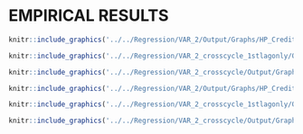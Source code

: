 # EMPIRICAL RESULTS

```{=latex}

		In this following section, I will apply the unobserved components model to data from 2 countries: US and UK.
		
Choosing priors from an estimated VAR(2) regression on HP filtered cycle and trend series. The following likelihood function weights are selected in a manner that they make the decomposed series most stable. 
		
%		
%		\begin{landscape}
%			
%			%Regression table
%			% Please add the following required packages to your document preamble:
%			% \usepackage{booktabs}
%			% \usepackage{multirow}
%			\begin{table}[]
%				\caption {\label{tab:table1} United States regression results} 
%				\rowcolors{2}{gray!10}{white}
%				\begin{tabular}{@{}lSSSSSS@{}}
%					\toprule
%					\multirow{2}{*}{Parameters} & \multicolumn{2}{c}{VAR(2)} & \multicolumn{2}{c}{VAR(2) 1st-cross-lag} & \multicolumn{2}{c}{VAR(2) 2-cross-lags} \\
%					& \multicolumn{1}{l}{Estimate}     & \multicolumn{1}{l}{Std. Error}  & \multicolumn{1}{l}{Estimate}            & \multicolumn{1}{l}{Std. Error}         & \multicolumn{1}{c}{Estimate}            & \multicolumn{1}{c}{Std. Error}        \\ \midrule
%					$\phi^1_{y}$                & 1.521670374  & 0.323602024 & 1.890301193         & 0.036315042        & 1.886592178         & 0.00028419        \\
%					$\phi^2_{y}$                & -0.592177551 & 0.282758652 & -0.773199508        & 0.021652307        & -0.8941981          & 0.003233388       \\
%					$\phi^{x1}_{y}$             &              &             & -0.012689515        & 0.001245419        & 0.04280046          & 0.000520376       \\
%					$\phi^{x2}_{y}$             &              &             &                     &                    & -0.040322766        & 0.000876719       \\
%					$\phi^1_{h}$                & 1.803961772  & 0.039406338 & 1.465513594         & 0.064627659        & 1.864726867         & 0.038659834       \\
%					$\phi^2_{h}$                & -0.820986013 & 0.039263457 & -0.736886204        & 0.047825955        & -0.898033258        & 0.039051475       \\
%					$\phi^{x1}_{h}$             &              &             & 2.576890191         & 1.642027848        & 0.089729346         & 0.11453162        \\
%					$\phi^{x2}_{h}$             &              &             &                     &                    & -0.031982418        & 0.113620129       \\
%					$\sigma_{ny}$               & 0.968115538  & 0.064573932 & 0.975833563         & 0.066722551        & 0.858997834         & 0.055437867       \\
%					$\sigma_{ey}$               & 0.136584746  & 0.073940054 & 0.000413197         & 0.008728546        & 0.030583756         & 0.016664357       \\
%					$\sigma_{nh}$               & 0.964325946  & 0.107167236 & 1.271977495         & 0.127987617        & 1.135553581         & 0.106041662       \\
%					$\sigma_{eh}$               & 0.471089742  & 0.079046967 & 0.296047479         & 0.161613716        & 0.363776038         & 0.077466523       \\
%					$\sigma_{eyeh}$             & -0.999391959 & 0.03023235  & -0.881232755        & 0.311836698        & -1                  & 5.19E-07          \\
%					$\sigma_{nynh}$             & 0.464225409  & 0.094391207 &                     &                    &                     &                   \\
%					Log-likelihood value        & -369.9163016 &             & -384.7973521        &                    & -363.3991125        &                   \\ \bottomrule
%				\end{tabular}
%			\end{table}
%			
%		\end{landscape}
%		
%		\pagebreak
		
		
		\begin{landscape}
			
			%Regression table
			\begin{table}[]
				\begin{threeparttable}
				\caption {\label{tab:table1} United Kingdom regression results}
				%\rowcolors{2}{gray!10}{white} 
				\begin{tabular}{@{}lSSSSSS@{}}
					\toprule
					\multirow{1}{*}{Parameters} & \multicolumn{2}{c}{VAR(2)} & \multicolumn{2}{c}{VAR(2) 1-cross-lag} & \multicolumn{2}{c}{VAR(2) 2-cross-lags} \\
					& \multicolumn{1}{l}{Estimate}     & \multicolumn{1}{l}{Std. Error}  & \multicolumn{1}{l}{Estimate}            & \multicolumn{1}{l}{Std. Error}         & \multicolumn{1}{c}{Estimate}            & \multicolumn{1}{l}{Std. Error}        \\ \midrule
$\phi^1_{y}$ & 1.9724669930757 & 0.0234468079641688 & 1.88197173053092 & 0.000523125515915717 & 1.88953015161501 & 0.000183792455813221 \\[2pt] 

$\phi^2_{y}$ & -0.982683577200677 & 0.0263416186406314 & -0.815982512675866 & 0.00223671725855314 & -0.874307021294592 & 0.00255445094151967 \\[2pt] 

$\phi^{x1}_{y}$ &  &  & -0.023989100791422 & 0.000359092103478258 & 0.175607246015124 & 0.000809713546032516 \\[2pt] 

$\phi^{x2}_{y}$ &  &  &  &  & -0.196405159419335 & 0.00345072911067609 \\[2pt] 

$\phi^1_{h}$ & 1.50478963225312 & 0.101880883082685 & 1.57483174602634 & 0.00564601795054225 & 1.57420604076636 & 0.0642716927922472 \\[2pt] 

$\phi^2_{h}$ & -0.560771136941685 & 0.125238824672495 & -0.709427180268352 & 0.00767038778223485 & -0.736359754267049 & 0.0585703755604665 \\[2pt] 

$\phi^{x1}_{h}$ &  &  & 0.378335367631202 & 0.0170754712315724 & 0.721371469046458 & 0.0492006408181797 \\[2pt] 

$\phi^{x2}_{h}$ &  &  &  &  & -0.595881261414649 & 0.0442251354127095 \\[2pt] 

$\sigma_{ny}$ & 0.706260098775181 & 0.0599943989318998 & 0.701703618546321 & 0.0352951761051411 & 0.603955648517265 & 0.0374077642345331 \\[2pt] 

$\sigma_{ey}$ & 0.000426758587731293 & 0.0103570158509057 & 0.11272451354988 & 0.00521152792358025 & 0.0160160963024367 & 0.0062789472885429 \\[2pt] 

$\sigma_{nh}$ & 1.86757774805953 & 0.161705655819894 & 1.64285780217825 & 0.102292598525495 & 1.90382148717739 & 0.111540211251835 \\[2pt] 

$\sigma_{eh}$ & 0.656751391241774 & 0.258262683575022 & 0.63234948433104 & 0.0192668720356221 & 0.12891726400829 & 0.0268555883325836 \\[2pt] 

$\sigma_{eyeh}$ & 0.688777773046045 & 13.1231225529083 & 0.999999986940504 & 7.05800130005596e-06 & 0.999771604778545 & 0.00609274849523753 \\[2pt] 

$\sigma_{nynh}$ & 0.568004544830427 & 0.112515260783059 &  &  &  &  \\[2pt] 

Log-likelihood value & -454.645000317534 &  & -464.079327351476 &  & -456.56846781196 &  \\[2pt] 


										
					\bottomrule
				\end{tabular}
			\begin{tablenotes}
				\small
				\item Weights of likelihood function: w1 = 0.6, w2 = 0.4, w3 = 0.004, w4 = 0.003\\
				$l(\theta) = -w1\sum_{t=1}^{T}ln\lbrack(2\pi)^2|f_{t|t-1}|\rbrack
				-w2\sum_{t=1}^{T}\eta'_{t|t-1}f^{-1}_{t|t-1}\eta_{t|t-1}
				- w3*\sum_{t=1}^{T}(c_{yt}^2) + w4*\sum_{t=1}^{T}(c_{ht}^2)$
			\end{tablenotes}
			\end{threeparttable}
			\end{table}
			
		\end{landscape}
		
		\clearpage
		
		\pagebreak
		
		\begin{landscape}
			
			%Regression table
			\begin{table}[]
				\begin{threeparttable}
					\caption {\label{tab:table1} United States regression results}
					%\rowcolors{2}{gray!10}{white} 
					\begin{tabular}{@{}lSSSSSS@{}}
						\toprule
						\multirow{1}{*}{Parameters} & \multicolumn{2}{c}{VAR(2)} & \multicolumn{2}{c}{VAR(2) 1-cross-lag} & \multicolumn{2}{c}{VAR(2) 2-cross-lags} \\
						& \multicolumn{1}{l}{Estimate}     & \multicolumn{1}{l}{Std. Error}  & \multicolumn{1}{l}{Estimate}            & \multicolumn{1}{l}{Std. Error}         & \multicolumn{1}{c}{Estimate}            & \multicolumn{1}{l}{Std. Error}        \\ \midrule
						$\phi^1_{y}$ & 1.84966219148423 & 0.0644676313866302 & 1.3049851733765 & 0.104750302567286 & 1.55023948671664 & 0.0621673748460661 \\[2pt] 

						$\phi^2_{y}$ & -0.891729894865282 & 0.0639404413297913 & -0.509866573496016 & 0.069617976248189 & -0.575429145279164 & 0.0642314985800815 \\[2pt] 

						$\phi^{x1}_{y}$ &  &  & 0.0332424600607159 & 0.00266153911071895 & 0.0141314056256322 & 0.00830698240108732 \\[2pt] 

						$\phi^{x2}_{y}$ &  &  &  &  & 0.00368355628246947 & 0.0113623125942596 \\[2pt] 

						$\phi^1_{h}$ & 1.78470130468539 & 0.0344716924207026 & 2.05291126214826 & 0.0420850279485188 & 1.83380271755234 & 0.0658209041054138 \\[2pt] 

						$\phi^2_{h}$ & -0.803434089401448 & 0.0344748867950664 & -1.24693155894687 & 0.0730767847110221 & -0.935812307687759 & 0.0611374033703922 \\[2pt] 

						$\phi^{x1}_{h}$ &  &  & 1.07952833357358 & 0.291843931365872 & 1.7429079493859 & 0.44060251456779 \\[2pt] 

						$\phi^{x2}_{h}$ &  &  &  &  & -1.65444981264612 & 0.417548360352977 \\[2pt] 

						$\sigma_{ny}$ & 0.479256554775164 & 0.024356073491864 & 0.471764807847753 & 0.0240668275640588 & 0.419468168735488 & 0.0205969049394897 \\[2pt] 

						$\sigma_{ey}$ & 0.0281304866214994 & 0.015423818330929 & 0.0256204974500183 & 0.0136254798281635 & 0.0375254711433971 & 0.0132294877888843 \\[2pt] 

						$\sigma_{nh}$ & 0.454891152005456 & 0.0439608378398243 & 0.474208630734516 & 0.0382694791792356 & 0.493724545052865 & 0.0367094830752408 \\[2pt] 

						$\sigma_{eh}$ & 0.256618222235034 & 0.0323339473241677 & 0.0876133859992021 & 0.075599690650887 & 0.0965865013366302 & 0.0477727959889094 \\[2pt] 

						$\sigma_{eyeh}$ & -0.999999981277929 & 0.00012954480904903 & 0.999999998244551 & 8.59389213308525e-05 & 0.999999999996535 & 2.57431114995605e-06 \\[2pt] 

						$\sigma_{nynh}$ & 0.397394222344986 & 0.0720586265329286 &  &  &  &  \\[2pt] 

						Log-likelihood value & -339.725810225008 &  & -346.91597902411 &  & -332.070599830711 &  \\[2pt] 

												
						\bottomrule
					\end{tabular}
					\begin{tablenotes}
						\small
						\item Weights of likelihood function: w1 = 0.8, w2 = 0.2, w3 = 0.003, w4 = 0.004 \\
						$l(\theta) = -w1\sum_{t=1}^{T}ln\lbrack(2\pi)^2|f_{t|t-1}|\rbrack
						-w2\sum_{t=1}^{T}\eta'_{t|t-1}f^{-1}_{t|t-1}\eta_{t|t-1}
						- w3*\sum_{t=1}^{T}(c_{yt}^2) + w4*\sum_{t=1}^{T}(c_{ht}^2)$
					\end{tablenotes}
				\end{threeparttable}
			\end{table}
			
		\end{landscape}
		
		\clearpage
		
%		Given the regression results from the above table. To avoid the problem of perfect collinearity as shown in US data regression, and also to have a more significant estimate of the cross cycle correlation component; I select the second model - VAR(2) with 1 cross lag in the cycle component as the one to focus on.
			
		The tables 4 and 5 shows maximum-likelihood estimates of all three Unobserved Component VAR(2) models. The first model is a parsimony UC VAR(2) model with no cross-cycle correlation terms ($\phi^x_y$ and $\phi^x_h$ are set to be zero). The next two models introduces one and two cross-cycle correlation lags terms respectively. 
		
		The model selection criteria is to choose models with highest log-likelihood value. The parsimony UC VAR(2) models with no cross-cycle terms and the one with 2 cross-cycle terms model have the highest likehood values. Therefore, discussion regarding estimation results will focus mostly on these two. Additionally, because of identification problem, I will omit the cross correlation of trend component $\sigma_{nynh}$ in the estimation results for cross-cycle correlation models.
		
		\subsection{Dynamic relationship between Credit to household and Housing Price}
		
		The results of VAR(2) model regression suggests that permanent shocks dominate transitory shocks in term of variation in both household credit and housing price variables. The standard deviation of the shocks in cycle of credit is 0.0004 in the UK and 0.0281 in the US, much smaller than standard deviation of the shocks to trend of credit in the UK of 0.7063 and in the US of 0.4793. The same applies for housing price, the standard deviation of the shocks in cycle of housing price is 0.6568 in the UK and 0.2566 in the US, smaller than standard deviation of the shocks to trend of housing price in the UK of 1.8676 and in the US of 0.4549. This result also indicates that variations in the trend components of the UK is bigger than the US, while variations in the cycle components of the UK is smaller than the US. In regard of the estimated parameters, the sum of AR parameters of the cyclical components in all 3 models are smaller although close to one. This implies that shocks to the cycle are persistent but will eventually dissipate.
		
		The correlation analysis of the shocks to the cyclical components among the two variables suggests that cyclical variation among housing price and credit household is strongly positively correlated. Although we ran into the problem of identification or perfect collinearity with a cross-series correlation of 1 in a few estimated models. The overall results suggest that transitory shock to housing credit is closely positively correlated to transitory shock in housing price. The estimated correlation result in VAR(2) 2-cross cycle lags model is 0.9998 for the UK at 95\% significant level. This implies that a transitory increase in household credit will lead to an appreciation in housing price above its long-run trend.
		
		The correlation analysis of the shocks to the trends among the two variables reveals that there is also a long-term underlying correlation between shocks to the trend components of household credit and housing price. However, this correlation is much smaller compared to the correlation of the transitory components. The long-term components correlation estimated value is 0.568 in the UK and 0.3974 in the US. Overall, the results from the above analyses suggest that the short-run and long-run dynamics of the two variables are very different. Therefore, there is a benefit in decomposing the series into trend and cyclical components.
		
		
		\subsection{Trend-cycle decomposition}
		
		
%		Regarding results for the UK, the model selection criteria (likelihood function value) indicates that a simple VAR(2) fit the data the best. However, with the introduction of cross-cycle terms, at a slight cost of lower likelihood value I can better estimate the correlation value of short run credit and house price index ($\sigma_{eyeh}$) at a more significant value. Additionally, the cross-cycle results shows a better 
%		
%		Regression results for the US are less obvious. This could be attributed by the low correlation between the two series as shown in Table 2 and potentially a identification problem. All of the correlation value of short run credit and house price index ($\sigma_{eyeh}$) in all three models show a multicollinearity problem. The model selection criteria shows that VAR(2) with 2-cross-lag coefficients have the highest likelihood value. 
%		

%		\\
		
		The following graphs shows the UC forecast series against the actual data series.
		
```

```r
knitr::include_graphics('../../Regression/VAR_2/Output/Graphs/HP_Credit_4graphs_GB.pdf')
```

```r
knitr::include_graphics('../../Regression/VAR_2_crosscycle_1stlagonly/Output/Graphs/HP_Credit_4graphs_GB.pdf')
```

```r
knitr::include_graphics('../../Regression/VAR_2_crosscycle/Output/Graphs/HP_Credit_4graphs_GB.pdf')
```

```r
knitr::include_graphics('../../Regression/VAR_2/Output/Graphs/HP_Credit_4graphs_US.pdf')
```

```r
knitr::include_graphics('../../Regression/VAR_2_crosscycle_1stlagonly/Output/Graphs/HP_Credit_4graphs_US.pdf')
```

```r
knitr::include_graphics('../../Regression/VAR_2_crosscycle/Output/Graphs/HP_Credit_4graphs_US.pdf')
```

```{=latex}
		\pagebreak
		In this subsection, we decompose trend and cycle of household credit and housing price using the correlated unobserved component model. The stochastic trend in the multivariate UC model captures the long-run evolution in household credit, housing price, and the effect of the recent global financial crisis. In the long run, there is an increasing trend in the housing price index. The household credit trend is also increasing but since the series is credit to household as a ratio to GDP, the rate at which household credit trend increases is smaller than that of the housing price index. There is a downward movement of the trend components in both credit and housing price after the financial crisis. However, the housing price index trends made a quicker recovery than household credit did. 
		
		The cyclical components of the model capture the evolution of household credit, housing price, and their dynamic relationship. In figure 1-6, we can see that there is an increase in credit transitory component before the financial crisis of 2008-2009 happened, and there is a negative shock to the transitory component of housing price after the recession is captured in the model as well.
		
		It is also important to point out that our models capture a significant bigger gap in transitory shock in both credit and house price than a Hodrick-Prescott (HP) filter would. This implies that when dealing with a time series of low frequency and long-term assets such as housing price, it is worthwhile to consider using the unobserved component model rather than simply applying an HP filter since it reveals more lower frequency information. The graphs indicate that the magnitude of transitory shocks the models capture is higher and the frequency of the movement of the cycles is lower than that of other methods (HP filter). The graphs also imply that the models detect a bigger credit gap in the UK (Figure 3), and also bigger gaps in household credit and house price in the US (Figure 4-6).		
		
		
		\subsection{Predictive ability of cyclical components}
		A novel contribution of this paper is to introduce the cross-cycle parameter $\phi^{xt}_h$ and $\phi^{xt}_{y}$ in which it measures the effect of a change in last periods credit transitory component on the current housing price transitory component and vice versa. From Table 4 and 5, in both cross-cycle regressions in the UK and US, we can observe that there is a significant positive effect of last period credit cycle deviation on current housing cycle component ($\phi^{x1}_{h}$). While the coefficients of transitory housing index deviation on household credit ($\phi^{x1}_{y}$) are much smaller. This holds true for 2-crosscycle lags model also. This confirms that transitory shocks to household credit will cause a positive deviation in transitory housing price. However, transitory shocks to housing price have significantly smaller impact on household credit.
		

```